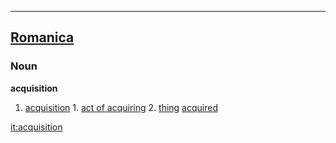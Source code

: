 ----

==[[Romanica]]==
===Noun===
<b>acquisition</b>
#[[acquisition]] 1. [[act of acquiring]] 2. [[thing]] [[acquired]]

[[it:acquisition]]